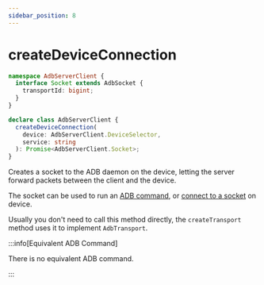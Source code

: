 ```yaml
---
sidebar_position: 8
---
```


# createDeviceConnection

```ts
namespace AdbServerClient {
  interface Socket extends AdbSocket {
    transportId: bigint;
  }
}

declare class AdbServerClient {
  createDeviceConnection(
    device: AdbServerClient.DeviceSelector,
    service: string
  ): Promise<AdbServerClient.Socket>;
}
```

Creates a socket to the ADB daemon on the device, letting the server forward packets between the client and the device.

The socket can be used to run an [ADB command](../index.mdx#adb-from-yume-chanadb), or [connect to a socket](../adb/socket.mdx#forward-tunnel) on device.

Usually you don't need to call this method directly, the `createTransport` method uses it to implement `AdbTransport`.

:::info[Equivalent ADB Command]

There is no equivalent ADB command.

:::
